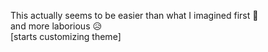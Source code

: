 This actually seems to be easier than what I imagined first 🤞  
and more laborious 😥  
\[starts customizing theme\]
